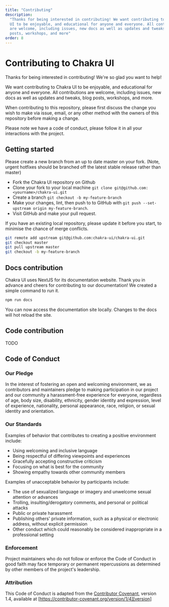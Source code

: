 ```yaml
---
title: "Contributing"
description:
  "Thanks for being interested in contributing! We want contributing to Chakra
  UI to be enjoyable, and educational for anyone and everyone. All contributions
  are welcome, including issues, new docs as well as updates and tweaks, blog
  posts, workshops, and more"
order: 8
---
```


# Contributing to Chakra UI

Thanks for being interested in contributing! We're so glad you want to help!

We want contributing to Chakra UI to be enjoyable, and educational for anyone
and everyone. All contributions are welcome, including issues, new docs as well
as updates and tweaks, blog posts, workshops, and more.

When contributing to this repository, please first discuss the change you wish
to make via issue, email, or any other method with the owners of this repository
before making a change.

Please note we have a code of conduct, please follow it in all your interactions
with the project.

## Getting started

Please create a new branch from an up to date master on your fork. (Note, urgent
hotfixes should be branched off the latest stable release rather than master)

- Fork the Chakra UI repository on Github
- Clone your fork to your local machine
  `git clone git@github.com:<yourname>/chakra-ui.git`
- Create a branch `git checkout -b my-feature-branch`
- Make your changes, lint, then push to to GitHub with
  `git push --set-upstream origin my-feature-branch`.
- Visit GitHub and make your pull request.

If you have an existing local repository, please update it before you start, to
minimise the chance of merge conflicts.

```sh
git remote add upstream git@github.com:chakra-ui/chakra-ui.git
git checkout master
git pull upstream master
git checkout -b my-feature-branch
```

## Docs contribution

Chakra UI uses NextJS for its documentation website. Thank you in advance and
cheers for contributing to our documentation! We created a simple command to run
it.

```sh
npm run docs
```

You can now access the documentation site locally. Changes to the docs will hot
reload the site.

## Code contribution

TODO

## Code of Conduct

### Our Pledge

In the interest of fostering an open and welcoming environment, we as
contributors and maintainers pledge to making participation in our project and
our community a harassment-free experience for everyone, regardless of age, body
size, disability, ethnicity, gender identity and expression, level of
experience, nationality, personal appearance, race, religion, or sexual identity
and orientation.

### Our Standards

Examples of behavior that contributes to creating a positive environment
include:

- Using welcoming and inclusive language
- Being respectful of differing viewpoints and experiences
- Gracefully accepting constructive criticism
- Focusing on what is best for the community
- Showing empathy towards other community members

Examples of unacceptable behavior by participants include:

- The use of sexualized language or imagery and unwelcome sexual attention or
  advances
- Trolling, insulting/derogatory comments, and personal or political attacks
- Public or private harassment
- Publishing others' private information, such as a physical or electronic
  address, without explicit permission
- Other conduct which could reasonably be considered inappropriate in a
  professional setting

### Enforcement

Project maintainers who do not follow or enforce the Code of Conduct in good
faith may face temporary or permanent repercussions as determined by other
members of the project's leadership.

### Attribution

This Code of Conduct is adapted from the [Contributor Covenant][homepage],
version 1.4, available at
[https://contributor-covenant.org/version/1/4][version]

[homepage]: https://contributor-covenant.org
[version]: https://contributor-covenant.org/version/1/4/
